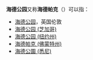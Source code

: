 '''海德公园'''又称'''海德帕克'''（{{lang-en|Hyde Park}}）可以指：
*[[海德公园|海德公园]]，英国伦敦
*[[海德公园_(芝加哥)|海德公园 (芝加哥)]]
*[[海德公园_(纽约州)|海德公园 (纽约州)]]
*[[海德帕克_(佛蒙特州)|海德帕克 (佛蒙特州)]]
*[[海德公園_(悉尼)|海德公園 (悉尼)]]
{{disambig|T|Cat=四字地名消歧义}}